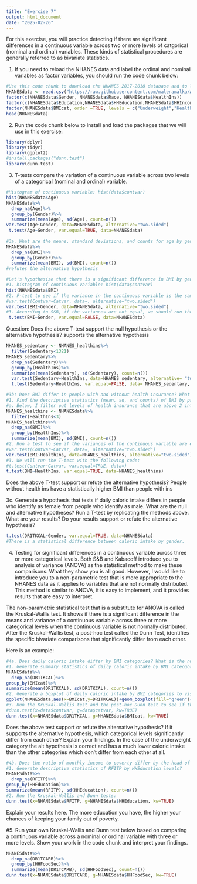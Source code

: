 ```yaml
---
title: "Exercise 7"
output: html_document
date: "2025-02-26"
---
```

For this exercise, you will practice detecting if there are significant differences in a continuous variable across two or more levels of catgorical (nominal and ordinal) variables. These kinds of statistical procedures are generally referred to as bivariate statistics.

1. If you need to reload the NHANES data and label the ordinal and nominal variables as factor variables, you should run the code chunk below:
```r
#Use this code chunk to download the NHANES 2017-2018 database and to label the nominal and ordinal variables as factor variables (if necessary):
NHANESdata <- read.csv("https://raw.githubusercontent.com/malenamalka/ANTH241-SP25/refs/heads/main/data/NHANES2017-28")
factor(c(NHANESdata$Gender, NHANESdata$Race, NHANESdata$HealthIns))
factor(c(NHANESdata$Education,NHANESdata$HHEducation,NHANESdata$HHIncome,NHANESdata$FeelBad,NHANESdata$HHFoodSec),order=TRUE)
factor(NHANESdata$BMIcat, order =TRUE, levels = c("Underweight","Healthy","Overweight","Obese"))
head(NHANESdata)
```

2. Run the code chunk below to install and load the packages that we will use in this exercise:
```r
library(dplyr)
library(tidyr)
library(ggplot2)
#install.packages("dunn.test")
library(dunn.test)
```

3. T-tests compare the variation of a continuous variable across two levels of a categorical (nominal and ordinal) variable. 
```r
#Histogram of continuous variable: hist(data$contvar)
hist(NHANESdata$Age)
NHANESdata%>%
  drop_na(Age)%>%
  group_by(Gender)%>%
  summarize(mean(Age), sd(Age), count=n())
var.test(Age~Gender, data=NHANESdata, alternative="two.sided")
 t.test(Age~Gender, var.equal=TRUE, data=NHANESdata)
 
#3a. What are the means, standard deviations, and counts for age by gender?
NHANESdata%>%
  drop_na(BMI)%>%
  group_by(Gender)%>%
  summarize(mean(BMI), sd(BMI), count=n())
#refutes the alternative hypothesis

#Let's hypothesize that there is a significant difference in BMI by gender in the NHANES 2017-2018 sample. What is the null hypothesis? What is the alternative hypothesis? We will test this hypothesis using the method shown in S&B, section 7.1.2
#1. histogram of continuous variable: hist(data$contvar)
hist(NHANESdata$BMI)
#2. F-test to see if the variance in the continuous variable is the same for the different levels of the categorical variable: 
#var.test(Contvar~Catvar, data=, alternative="two.sided")
var.test(BMI~Gender, data=NHANESdata, alternative="two.sided")
#3. According to S&B, if the variances are not equal, we should run the T-test anyways: t.test(Contvar~Catvar, var.equal=FALSE, data=)
 t.test(BMI~Gender, var.equal=FALSE, data=NHANESdata)
```
Question: Does the above T-test support the null hypothesis or the alternative hypothesis?
supports the alternative hypothesis

```r
NHANES_sedentary <- NHANES_healthins%>%
  filter(Sedentary<1321)
NHANES_sedentary%>%
  drop_na(Sedentary)%>%
  group_by(HealthIns)%>%
  summarize(mean(Sedentary), sd(Sedentary), count=n())
  var.test(Sedentary~HealthIns, data=NHANES_sedentary, alternative= "two.sided")
  t.test(Sedentary~HealthIns, var.equal=FALSE, data= NHANES_sedentary, na.rm= TRUE)
```

```r
#3b: Does BMI differ in people with and without health insurance? What is the null hypothesis? What is the alternative hypothesis?
#1. Find the descriptive statistics (mean, sd, and counts) of BMI by presence/absence of health insurance. 
#a. Below, I filter out levels of health insurance that are above 2 into a new database to ensure that the 7s and 9s are not part of the analysis.
NHANES_healthins <- NHANESdata%>%
  filter(HealthIns<3)
NHANES_healthins%>%
  drop_na(BMI)%>%
  group_by(HealthIns)%>%
  summarize(mean(BMI), sd(BMI), count=n())
#2. Run a test to see if the variances of the continuous variable are equal across different levels of the categorical variable:
#var.test(Contvar~Catvar, data=, alternative="two.sided")
var.test(BMI~HealthIns, data=NHANES_healthins, alternative="two.sided")
#3. We will run the T-test with the following code:
#t.test(Contvar~Catvar, var.equal=TRUE, data=)
t.test(BMI~HealthIns, var.equal=TRUE, data=NHANES_healthins)
```
Does the above T-test support or refute the alternative hypothesis?
People without health ins have a statistically higher BMI than people with ins

3c. Generate a hypothesis that tests if daily caloric intake differs in people who identify as female from people who identify as male. What are the null and alternative hypotheses? Run a T-test by replicating the methods above. What are your results? Do your results support or refute the alternative hypothesis?
```r
t.test(DR1TKCAL~Gender, var.equal=TRUE, data=NHANESdata)
#There is a statistical difference between caloric intake by gender. 
```


4. Testing for significant differences in a continuous variable across three or more categorical levels. Both S&B and Kabacoff introduce you to analysis of variance (ANOVA) as the statistical method to make these comparisons. What they show you is all good. However, I would like to introduce you to a non-parametric test that is more appropriate to the NHANES data as it applies to variables that are not normally distributed. This method is similar to ANOVA, it is easy to implement, and it provides results that are easy to interpret. 

The non-parametric statistical test that is a substitute for ANOVA is called the Kruskal-Wallis test. It shows if there is a significant difference in the means and variance of a continuous variable across three or more categorical levels when the continuous variable is not normally distributed. After the Kruskal-Wallis test, a post-hoc test called the Dunn Test, identifies the specific bivariate comparisons that significantly differ from each other.

Here is an example:
```r
#4a. Does daily caloric intake differ by BMI categories? What is the null hypothesis? What is the alternative hypothesis?
#1. Generate summary statistics of daily caloric intake by BMI cateogories?
NHANESdata%>%
  drop_na(DR1TKCAL)%>%
group_by(BMIcat)%>%
summarize(mean(DR1TKCAL), sd(DR1TKCAL), count=n())
#2. Generate a boxplot of daily caloric intake by BMI categories to visualize the summary statistics
ggplot(NHANESdata,aes(x=BMIcat,y=DR1TKCAL))+geom_boxplot(fill="green")+labs(x="BMI category", y= "calories consumed per day", title = "Daily calories by BMIcat")
#3. Run the Kruskal-Wallis test and the post-hoc Dunn test to see if there are any significant differences in daily caloric intake by BMI categories. The code for the Kruskal-Wallis and Dunn test is: 
#dunn.test(x=data$contvar, g=data$catvar, kw=TRUE)
dunn.test(x=NHANESdata$DR1TKCAL, g=NHANESdata$BMIcat, kw=TRUE)
```
Does the above test support or refute the alternative hypothesis? If it supports the alternative hypothesis, which categorical levels significantly differ from each other? Explain your findings.
In the case of the underweight category the alt hypothesis is correct and has a much lower caloric intake than the other categories which don't differ from each other at all.
```r
#4b. Does the ratio of monthly income to poverty differ by the head of household's education level? What is the null hypothesis? What is the alternative hypothesis?
#1. Generate descriptive statistics of RFITP by HHEducation levels?
NHANESdata%>%
  drop_na(RFITP)%>%
group_by(HHEducation)%>%
summarize(mean(RFITP), sd(HHEducation), count=n())
#2. Run the Kruskal-Wallis and Dunn tests:
dunn.test(x=NHANESdata$RFITP, g=NHANESdata$HHEducation, kw=TRUE)
```
Explain your results here.
The more education you have, the higher your chances of keeping your family out of poverty.

#5. Run your own Kruskal-Wallis and Dunn test below based on comparing a continuous variable across a nominal or ordinal variable with three or more levels. Show your work in the code chunk and interpret your findings.

```r
NHANESdata%>%
  drop_na(DR1TCARB)%>%
  group_by(HHFoodSec)%>%
  summarize(mean(DR1TCARB), sd(HHFoodSec), count=n())
dunn.test(x=NHANESdata$DR1TCARB, g=NHANESdata$HHFoodSec, kw=TRUE)
```

